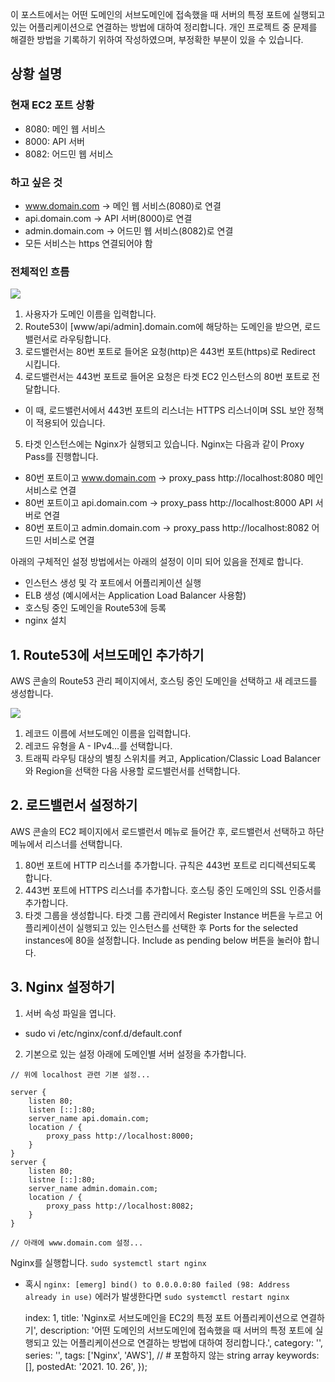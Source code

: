 
이 포스트에서는 어떤 도메인의 서브도메인에 접속했을 때 서버의 특정 포트에 실행되고 있는 어플리케이션으로 연결하는 방법에 대하여 정리합니다. 개인 프로젝트 중 문제를 해결한 방법을 기록하기 위하여 작성하였으며, 부정확한 부분이 있을 수 있습니다.

## 상황 설명
### 현재 EC2 포트 상황

- 8080: 메인 웹 서비스
- 8000: API 서버
- 8082: 어드민 웹 서비스

### 하고 싶은 것

- www.domain.com -> 메인 웹 서비스(8080)로 연결
- api.domain.com -> API 서버(8000)로 연결
- admin.domain.com -> 어드민 웹 서비스(8082)로 연결
- 모든 서비스는 https 연결되어야 함

### 전체적인 흐름
![](https://images.velog.io/images/ooooorobo/post/e2e4faad-9237-469b-9b06-6d65e42c0e81/image.png)

1. 사용자가 도메인 이름을 입력합니다.
2. Route53이 [www/api/admin].domain.com에 해당하는 도메인을 받으면, 로드밸런서로 라우팅합니다.
3. 로드밸런서는 80번 포트로 들어온 요청(http)은 443번 포트(https)로 Redirect 시킵니다.
4. 로드밸런서는 443번 포트로 들어온 요청은 타겟 EC2 인스턴스의 80번 포트로 전달합니다.
- 이 때, 로드밸런서에서 443번 포트의 리스너는 HTTPS 리스너이며 SSL 보안 정책이 적용되어 있습니다.
5. 타겟 인스턴스에는 Nginx가 실행되고 있습니다. Nginx는 다음과 같이 Proxy Pass를 진행합니다.
- 80번 포트이고 www.domain.com -> proxy_pass http://localhost:8080 메인 서비스로 연결
 - 80번 포트이고 api.domain.com -> proxy_pass http://localhost:8000 API 서버로 연결
 - 80번 포트이고 admin.domain.com -> proxy_pass http://localhost:8082 어드민 서비스로 연결


아래의 구체적인 설정 방법에서는 아래의 설정이 이미 되어 있음을 전제로 합니다.
- 인스턴스 생성 및 각 포트에서 어플리케이션 실행
- ELB 생성 (예시에서는 Application Load Balancer 사용함)
- 호스팅 중인 도메인을 Route53에 등록
- nginx 설치


## 1. Route53에 서브도메인 추가하기
AWS 콘솔의 Route53 관리 페이지에서, 호스팅 중인 도메인을 선택하고 새 레코드를 생성합니다.

![](https://images.velog.io/images/ooooorobo/post/5c8422bd-add6-4713-8d5c-629e6b0c8e0b/image.png)

1. 레코드 이름에 서브도메인 이름을 입력합니다.
2. 레코드 유형을 A - IPv4…를 선택합니다.
3. 트래픽 라우팅 대상의 별칭 스위치를 켜고, Application/Classic Load Balancer와 Region을 선택한 다음 사용할 로드밸런서를 선택합니다.

## 2. 로드밸런서 설정하기
AWS 콘솔의 EC2 페이지에서 로드밸런서 메뉴로 들어간 후, 로드밸런서 선택하고 하단 메뉴에서 리스너를 선택합니다.

1. 80번 포트에 HTTP 리스너를 추가합니다. 규칙은 443번 포트로 리디렉션되도록 합니다.
2. 443번 포트에 HTTPS 리스너를 추가합니다. 호스팅 중인 도메인의 SSL 인증서를 추가합니다.
3. 타겟 그룹을 생성합니다. 타겟 그룹 관리에서 Register Instance 버튼을 누르고 어플리케이션이 실행되고 있는 인스턴스를 선택한 후 Ports for the selected instances에 80을 설정합니다. Include as pending below 버튼을 눌러야 합니다.


## 3. Nginx 설정하기

1. 서버 속성 파일을 엽니다.
- sudo vi /etc/nginx/conf.d/default.conf

2. 기본으로 있는 설정 아래에 도메인별 서버 설정을 추가합니다.

```
// 위에 localhost 관련 기본 설정...

server {
    listen 80;
    listen [::]:80;
    server_name api.domain.com;
    location / {
        proxy_pass http://localhost:8000;
    }
}
server {
    listen 80;
    listne [::]:80;
    server_name admin.domain.com;
    location / {
        proxy_pass http://localhost:8082;
    }
}

// 아래에 www.domain.com 설정...
```
Nginx를 실행합니다.
`sudo systemctl start nginx`

- 혹시 `nginx: [emerg] bind() to 0.0.0.0:80 failed (98: Address already in use)` 에러가 발생한다면
`sudo systemctl restart nginx`

    index: 1,
    title: 'Nginx로 서브도메인을 EC2의 특정 포트 어플리케이션으로 연결하기',
    description: '어떤 도메인의 서브도메인에 접속했을 때 서버의 특정 포트에 실행되고 있는 어플리케이션으로 연결하는 방법에 대하여 정리합니다.',
    category: '',
    series: '',
    tags: ['Nginx', 'AWS'], // # 포함하지 않는 string array
    keywords: [],
    postedAt: '2021. 10. 26',
});
